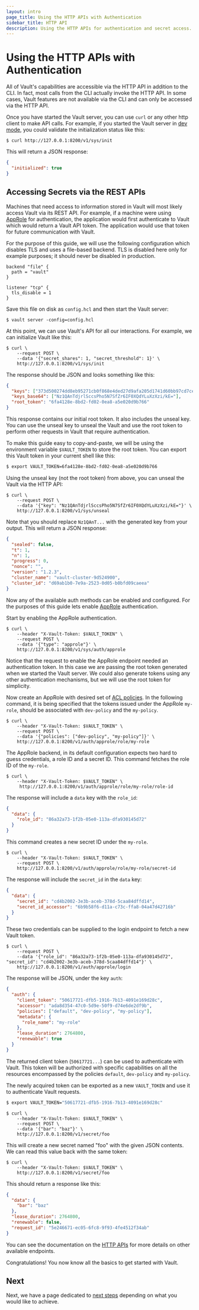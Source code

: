 ```yaml
---
layout: intro
page_title: Using the HTTP APIs with Authentication
sidebar_title: HTTP API
description: Using the HTTP APIs for authentication and secret access.
---
```


# Using the HTTP APIs with Authentication

All of Vault's capabilities are accessible via the HTTP API in addition to the
CLI. In fact, most calls from the CLI actually invoke the HTTP API. In some
cases, Vault features are not available via the CLI and can only be accessed
via the HTTP API.

Once you have started the Vault server, you can use `curl` or any other http
client to make API calls. For example, if you started the Vault server in
[dev mode](/docs/concepts/dev-server.html), you could validate the
initialization status like this:

```text
$ curl http://127.0.0.1:8200/v1/sys/init
```

This will return a JSON response:

```json
{
  "initialized": true
}
```

## Accessing Secrets via the REST APIs

Machines that need access to information stored in Vault will most likely
access Vault via its REST API. For example, if a machine were using
[AppRole](/docs/auth/approle.html) for authentication, the application would
first authenticate to Vault which would return a Vault API token. The
application would use that token for future communication with Vault.

For the purpose of this guide, we will use the following configuration which
disables TLS and uses a file-based backend. TLS is disabled here only for
example purposes; it should never be disabled in production.

```hcl
backend "file" {
  path = "vault"
}

listener "tcp" {
  tls_disable = 1
}
```

Save this file on disk as `config.hcl` and then start the Vault server:

```text
$ vault server -config=config.hcl
```

At this point, we can use Vault's API for all our interactions. For example, we
can initialize Vault like this:

```text
$ curl \
    --request POST \
    --data '{"secret_shares": 1, "secret_threshold": 1}' \
    http://127.0.0.1:8200/v1/sys/init
```

The response should be JSON and looks something like this:

```json
{
  "keys": ["373d500274dd8eb95271cb0f868e4ded27d9afa205d1741d60bb97cd7ce2fe41"],
  "keys_base64": ["Nz1QAnTdjrlSccsPho5N7SfZr6IF0XQdYLuXzXzi/kE="],
  "root_token": "6fa4128e-8bd2-fd02-0ea8-a5e020d9b766"
}
```

This response contains our initial root token. It also includes the unseal key.
You can use the unseal key to unseal the Vault and use the root token to perform
other requests in Vault that require authentication.

To make this guide easy to copy-and-paste, we will be using the environment
variable `$VAULT_TOKEN` to store the root token. You can export this Vault
token in your current shell like this:

```sh
$ export VAULT_TOKEN=6fa4128e-8bd2-fd02-0ea8-a5e020d9b766
```

Using the unseal key (not the root token) from above, you can unseal the Vault
via the HTTP API:

```text
$ curl \
    --request POST \
    --data '{"key": "Nz1QAnTdjrlSccsPho5N7SfZr6IF0XQdYLuXzXzi/kE="}' \
    http://127.0.0.1:8200/v1/sys/unseal
```

Note that you should replace `Nz1QAnT...` with the generated key from your
output. This will return a JSON response:

```json
{
  "sealed": false,
  "t": 1,
  "n": 1,
  "progress": 0,
  "nonce": "",
  "version": "1.2.3",
  "cluster_name": "vault-cluster-9d524900",
  "cluster_id": "d69ab1b0-7e9a-2523-0d05-b0bfd09caeea"
}
```

Now any of the available auth methods can be enabled and configured.
For the purposes of this guide lets enable [AppRole](/docs/auth/approle.html)
authentication.

Start by enabling the AppRole authentication.

```text
$ curl \
    --header "X-Vault-Token: $VAULT_TOKEN" \
    --request POST \
    --data '{"type": "approle"}' \
    http://127.0.0.1:8200/v1/sys/auth/approle
```

Notice that the request to enable the AppRole endpoint needed an authentication
token. In this case we are passing the root token generated when we started
the Vault server. We could also generate tokens using any other authentication
mechanisms, but we will use the root token for simplicity.

Now create an AppRole with desired set of [ACL
policies](/docs/concepts/policies.html). In the following command, it is being
specified that the tokens issued under the AppRole `my-role`, should be
associated with `dev-policy` and the `my-policy`.

```text
$ curl \
    --header "X-Vault-Token: $VAULT_TOKEN" \
    --request POST \
    --data '{"policies": ["dev-policy", "my-policy"]}' \
    http://127.0.0.1:8200/v1/auth/approle/role/my-role
```

The AppRole backend, in its default configuration expects two hard to guess
credentials, a role ID and a secret ID. This command fetches the role ID of the
`my-role`.

```text
$ curl \
    --header "X-Vault-Token: $VAULT_TOKEN" \
     http://127.0.0.1:8200/v1/auth/approle/role/my-role/role-id
```

The response will include a `data` key with the `role_id`:

```json
{
  "data": {
    "role_id": "86a32a73-1f2b-05e0-113a-dfa930145d72"
  }
}
```

This command creates a new secret ID under the `my-role`.

```text
$ curl \
    --header "X-Vault-Token: $VAULT_TOKEN" \
    --request POST \
    http://127.0.0.1:8200/v1/auth/approle/role/my-role/secret-id
```

The response will include the `secret_id` in the `data` key:

```json
{
  "data": {
    "secret_id": "cd4b2002-3e3b-aceb-378d-5caa84dffd14",
    "secret_id_accessor": "6b9b58f6-d11a-c73c-ffa8-04a47d42716b"
  }
}
```

These two credentials can be supplied to the login endpoint to fetch a new
Vault token.

```text
$ curl \
    --request POST \
    --data '{"role_id": "86a32a73-1f2b-05e0-113a-dfa930145d72", "secret_id": "cd4b2002-3e3b-aceb-378d-5caa84dffd14"}' \
    http://127.0.0.1:8200/v1/auth/approle/login
```

The response will be JSON, under the key `auth`:

```json
{
  "auth": {
    "client_token": "50617721-dfb5-1916-7b13-4091e169d28c",
    "accessor": "ada8d354-47c0-5d9e-50f9-d74e6de2df9b",
    "policies": ["default", "dev-policy", "my-policy"],
    "metadata": {
      "role_name": "my-role"
    },
    "lease_duration": 2764800,
    "renewable": true
  }
}
```

The returned client token (`50617721...`) can be used to authenticate with
Vault. This token will be authorized with specific capabilities on all the
resources encompassed by the policies `default`, `dev-policy` and `my-policy`.

The newly acquired token can be exported as a new `VAULT_TOKEN` and use it to
authenticate Vault requests.

```sh
$ export VAULT_TOKEN="50617721-dfb5-1916-7b13-4091e169d28c"
```

```text
$ curl \
    --header "X-Vault-Token: $VAULT_TOKEN" \
    --request POST \
    --data '{"bar": "baz"}' \
    http://127.0.0.1:8200/v1/secret/foo
```

This will create a new secret named "foo" with the given JSON contents. We can
read this value back with the same token:

```text
$ curl \
    --header "X-Vault-Token: $VAULT_TOKEN" \
    http://127.0.0.1:8200/v1/secret/foo
```

This should return a response like this:

```json
{
  "data": {
    "bar": "baz"
  },
  "lease_duration": 2764800,
  "renewable": false,
  "request_id": "5e246671-ec05-6fc8-9f93-4fe4512f34ab"
}
```

You can see the documentation on the [HTTP APIs](/api/index.html) for
more details on other available endpoints.

Congratulations! You now know all the basics to get started with Vault.

## Next

Next, we have a page dedicated to [next
steps](/intro/getting-started/next-steps.html) depending on what you would like
to achieve.
